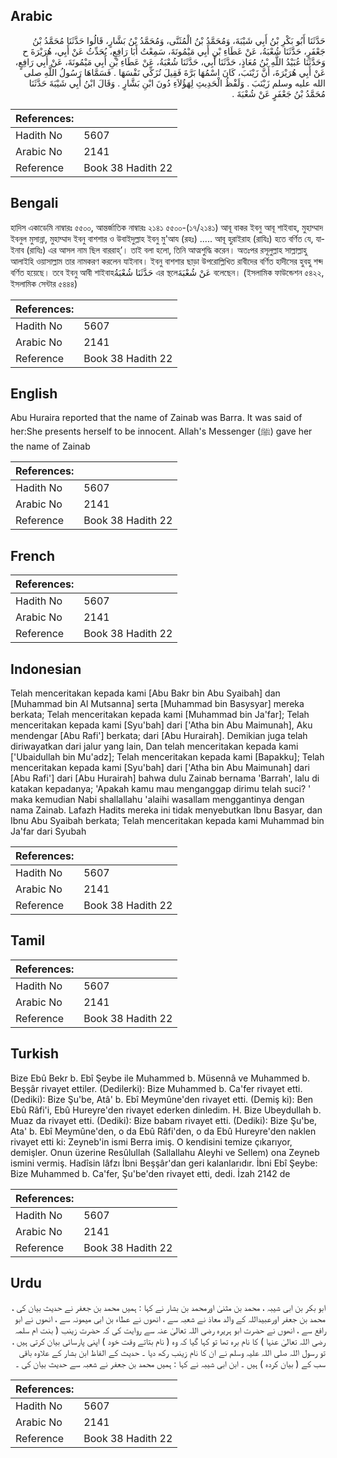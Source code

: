 ## Arabic


<div dir="rtl" lang="ar" style={{fontSize:'larger',backgroundColor:'#f8f9fa',padding:20}}>
حَدَّثَنَا أَبُو بَكْرِ بْنُ أَبِي شَيْبَةَ، وَمُحَمَّدُ بْنُ الْمُثَنَّى، وَمُحَمَّدُ بْنُ بَشَّارٍ، قَالُوا حَدَّثَنَا مُحَمَّدُ بْنُ جَعْفَرٍ، حَدَّثَنَا شُعْبَةُ، عَنْ عَطَاءِ بْنِ أَبِي مَيْمُونَةَ، سَمِعْتُ أَبَا رَافِعٍ، يُحَدِّثُ عَنْ أَبِي، هُرَيْرَةَ ح وَحَدَّثَنَا عُبَيْدُ اللَّهِ بْنُ مُعَاذٍ، حَدَّثَنَا أَبِي، حَدَّثَنَا شُعْبَةُ، عَنْ عَطَاءِ بْنِ أَبِي مَيْمُونَةَ، عَنْ أَبِي رَافِعٍ، عَنْ أَبِي هُرَيْرَةَ، أَنَّ زَيْنَبَ، كَانَ اسْمُهَا بَرَّةَ فَقِيلَ تُزَكِّي نَفْسَهَا ‏.‏ فَسَمَّاهَا رَسُولُ اللَّهِ صلى الله عليه وسلم زَيْنَبَ ‏.‏ وَلَفْظُ الْحَدِيثِ لِهَؤُلاَءِ دُونَ ابْنِ بَشَّارٍ ‏.‏ وَقَالَ ابْنُ أَبِي شَيْبَةَ حَدَّثَنَا مُحَمَّدُ بْنُ جَعْفَرٍ عَنْ شُعْبَةَ ‏.‏
</div>
<div style={{backgroundColor:'#f8f9fa',padding:20, marginBottom: 10}}><table> <thead> <tr> <th>References:</th> <th></th> </tr> </thead> <tbody><tr><td>Hadith No</td><td>5607</td></tr><tr><td>Arabic No</td><td>2141</td></tr><tr><td>Reference</td><td>Book 38 Hadith 22</td></tr></tbody></table></div>

## Bengali


<div dir="ltr" lang="bn" style={{fontSize:'larger',backgroundColor:'#f8f9fa',padding:20}}>
হাদিস একাডেমি নাম্বারঃ ৫৫০০, আন্তর্জাতিক নাম্বারঃ ২১৪১ ৫৫০০-(১৭/২১৪১) আবূ বাকর ইবনু আবূ শাইবাহ, মুহাম্মাদ ইবনুল মুসান্না, মুহাম্মাদ ইবনু বাশশার ও উবাইদুল্লাহ ইবনু মু'আয (রহঃ) ..... আবূ হুরাইরাহ (রাযিঃ) হতে বর্ণিত যে, যাইনাব (রাযিঃ) এর আসল নাম ছিল বাররাহ্’। তাই বলা হলো, তিনি আত্মশুদ্ধি করেন। অতঃপর রসূলুল্লাহ সাল্লাল্লাহু আলাইহি ওয়াসাল্লাম তার নামকরণ করলেন যাইনাব। ইবনু বাশশার ছাড়া উপরোল্লিখিত রাবীদের বর্ণিত হাদীসের হুবহু শব্দ বর্ণিত হয়েছে। তবে ইবনু আবী শাইবাহحَدَّثَنَا شُعْبَةُ এর স্থলেعَنْ شُعْبَةَ বলেছেন। (ইসলামিক ফাউন্ডেশন ৫৪২২, ইসলামিক সেন্টার ৫৪৪৪)
</div>
<div style={{backgroundColor:'#f8f9fa',padding:20, marginBottom: 10}}><table> <thead> <tr> <th>References:</th> <th></th> </tr> </thead> <tbody><tr><td>Hadith No</td><td>5607</td></tr><tr><td>Arabic No</td><td>2141</td></tr><tr><td>Reference</td><td>Book 38 Hadith 22</td></tr></tbody></table></div>

## English


<div dir="ltr" lang="en" style={{fontSize:'larger',backgroundColor:'#f8f9fa',padding:20}}>
Abu Huraira reported that the name of Zainab was Barra. It was said of her:She presents herself to be innocent. Allah's Messenger (ﷺ) gave her the name of Zainab
</div>
<div style={{backgroundColor:'#f8f9fa',padding:20, marginBottom: 10}}><table> <thead> <tr> <th>References:</th> <th></th> </tr> </thead> <tbody><tr><td>Hadith No</td><td>5607</td></tr><tr><td>Arabic No</td><td>2141</td></tr><tr><td>Reference</td><td>Book 38 Hadith 22</td></tr></tbody></table></div>

## French


<div dir="ltr" lang="fr" style={{fontSize:'larger',backgroundColor:'#f8f9fa',padding:20}}>

</div>
<div style={{backgroundColor:'#f8f9fa',padding:20, marginBottom: 10}}><table> <thead> <tr> <th>References:</th> <th></th> </tr> </thead> <tbody><tr><td>Hadith No</td><td>5607</td></tr><tr><td>Arabic No</td><td>2141</td></tr><tr><td>Reference</td><td>Book 38 Hadith 22</td></tr></tbody></table></div>

## Indonesian


<div dir="ltr" lang="id" style={{fontSize:'larger',backgroundColor:'#f8f9fa',padding:20}}>
Telah menceritakan kepada kami [Abu Bakr bin Abu Syaibah] dan [Muhammad bin Al Mutsanna] serta [Muhammad bin Basysyar] mereka berkata; Telah menceritakan kepada kami [Muhammad bin Ja'far]; Telah menceritakan kepada kami [Syu'bah] dari ['Atha bin Abu Maimunah], Aku mendengar [Abu Rafi'] berkata; dari [Abu Hurairah]. Demikian juga telah diriwayatkan dari jalur yang lain, Dan telah menceritakan kepada kami ['Ubaidullah bin Mu'adz]; Telah menceritakan kepada kami [Bapakku]; Telah menceritakan kepada kami [Syu'bah] dari ['Atha bin Abu Maimunah] dari [Abu Rafi'] dari [Abu Hurairah] bahwa dulu Zainab bernama 'Barrah', lalu di katakan kepadanya; 'Apakah kamu mau menganggap dirimu telah suci? ' maka kemudian Nabi shallallahu 'alaihi wasallam menggantinya dengan nama Zainab. Lafazh Hadits mereka ini tidak menyebutkan Ibnu Basyar, dan Ibnu Abu Syaibah berkata; Telah menceritakan kepada kami Muhammad bin Ja'far dari Syubah
</div>
<div style={{backgroundColor:'#f8f9fa',padding:20, marginBottom: 10}}><table> <thead> <tr> <th>References:</th> <th></th> </tr> </thead> <tbody><tr><td>Hadith No</td><td>5607</td></tr><tr><td>Arabic No</td><td>2141</td></tr><tr><td>Reference</td><td>Book 38 Hadith 22</td></tr></tbody></table></div>

## Tamil


<div dir="ltr" lang="ta" style={{fontSize:'larger',backgroundColor:'#f8f9fa',padding:20}}>

</div>
<div style={{backgroundColor:'#f8f9fa',padding:20, marginBottom: 10}}><table> <thead> <tr> <th>References:</th> <th></th> </tr> </thead> <tbody><tr><td>Hadith No</td><td>5607</td></tr><tr><td>Arabic No</td><td>2141</td></tr><tr><td>Reference</td><td>Book 38 Hadith 22</td></tr></tbody></table></div>

## Turkish


<div dir="ltr" lang="tr" style={{fontSize:'larger',backgroundColor:'#f8f9fa',padding:20}}>
Bize Ebû Bekr b. Ebî Şeybe ile Muhammed b. Müsennâ ve Muhammed b. Beşşâr rivayet ettiler. (Dedilerki): Bize Muhammed b. Ca'fer rivayet etti. (Dediki): Bize Şu'be, Atâ' b. Ebî Meymûne'den rivayet etti. (Demiş ki): Ben Ebû Râfi'i, Ebû Hureyre'den rivayet ederken dinledim. H. Bize Ubeydullah b. Muaz da rivayet etti. (Dediki): Bize babam rivayet etti. (Dediki): Bize Şu'be, Ata' b. Ebî Meymûne'den, o da Ebû Râfi'den, o da Ebû Hureyre'den naklen rivayet etti ki: Zeyneb'in ismi Berra imiş. O kendisini temize çıkarıyor, demişler. Onun üzerine Resûlullah (Sallallahu Aleyhi ve Sellem) ona Zeyneb ismini vermiş. Hadîsin lâfzı İbni Beşşâr'dan geri kalanlarıdır. İbni Ebî Şeybe: Bize Muhammed b. Ca'fer, Şu'be'den rivayet etti, dedi. İzah 2142 de
</div>
<div style={{backgroundColor:'#f8f9fa',padding:20, marginBottom: 10}}><table> <thead> <tr> <th>References:</th> <th></th> </tr> </thead> <tbody><tr><td>Hadith No</td><td>5607</td></tr><tr><td>Arabic No</td><td>2141</td></tr><tr><td>Reference</td><td>Book 38 Hadith 22</td></tr></tbody></table></div>

## Urdu


<div dir="rtl" lang="ur" style={{fontSize:'larger',backgroundColor:'#f8f9fa',padding:20}}>
ابو بکر بن ابی شیبہ ، محمد بن مثنیٰ اورمحمد بن بشار نے کہا : ہمیں محمد بن جعفر نے حدیث بیان کی ، محمد بن جعفر اورعبیداللہ کے والد معاذ نے شعبہ سے ، انھوں نے عطاء بن ابی میمونہ سے ، انھوں نے ابو رافع سے ، انھوں نے حضرت ابو ہریرہ رضی اللہ تعالیٰ عنہ سے روایت کی کہ حضرت زینب ( بنت ام سلمہ رضی اللہ تعالیٰ عنہا ) کا نام برہ تھا تو کہا گیا کہ وہ ( نام بتاتے وقت خود ) اپنی پارسائی بیان کرتی ہیں ، تو رسول اللہ صلی اللہ علیہ وسلم نے ان کا نام زینب رکھ دیا ۔ حدیث کے الفاظ ابن بشار کے علاوہ باقی سب کے ( بیان کردہ ) ہیں ۔ ابن ابی شیبہ نے کہا : ہمیں محمد بن جعفر نے شعبہ سے حدیث بیان کی ۔
</div>
<div style={{backgroundColor:'#f8f9fa',padding:20, marginBottom: 10}}><table> <thead> <tr> <th>References:</th> <th></th> </tr> </thead> <tbody><tr><td>Hadith No</td><td>5607</td></tr><tr><td>Arabic No</td><td>2141</td></tr><tr><td>Reference</td><td>Book 38 Hadith 22</td></tr></tbody></table></div>